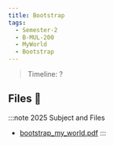 ```yaml
---
title: Bootstrap
tags:
  - Semester-2
  - B-MUL-200
  - MyWorld
  - Bootstrap
---
```

> Timeline: ?


## Files 📂

:::note 2025 Subject and Files
- [bootstrap_my_world.pdf](https://github.com/Studio-17/Epitech-Subjects/raw/main/Semester-2/B-MUL-200/MyWorld/Bootstrap/bootstrap_my_world.pdf)
:::

